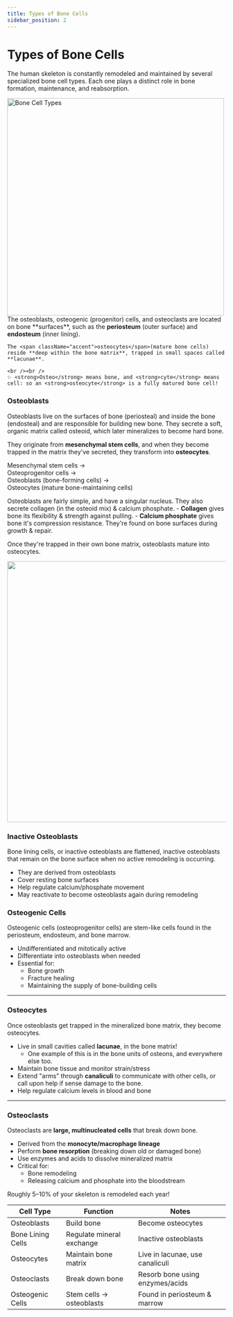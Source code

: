 ```yaml
---
title: Types of Bone Cells
sidebar_position: 2
---
```


# Types of Bone Cells

The human skeleton is constantly remodeled and maintained by several specialized bone cell types. Each one plays a distinct role in bone formation, maintenance, and reabsorption.

<div className="doc-flex">
  <img
    src="https://bio.libretexts.org/@api/deki/files/78111/604-bone-cells.jpeg?revision=1"
    className="doc-image img-margin-right"
    width="500"
    alt="Bone Cell Types"
  />
  <div>
    The <span className="accent">osteoblasts</span>, <span className="accent">osteogenic</span> (progenitor) cells, and <span className="accent">osteoclasts</span> are located on bone **surfaces**, such as the <strong>periosteum</strong> (outer surface) and <strong>endosteum</strong> (inner lining).

    The <span className="accent">osteocytes</span>(mature bone cells) reside **deep within the bone matrix**, trapped in small spaces called **lacunae**.

    <br /><br />
    ✨ <strong>Osteo</strong> means bone, and <strong>cyte</strong> means cell: so an <strong>osteocyte</strong> is a fully matured bone cell!
  </div>
</div>


### Osteoblasts 

<span className="accent">Osteoblasts</span> live on the surfaces of bone (periosteal) and inside the bone (endosteal) and are responsible for building new bone. They secrete a soft, organic matrix called <span className="accent">osteoid</span>, which later mineralizes to become hard bone.

They originate from **mesenchymal stem cells**, and when they become trapped in the matrix they've secreted, they transform into **osteocytes**.

<div className="bg-slate-100 p-4 mb-4 rounded-lg">
Mesenchymal stem cells →<br />
Osteoprogenitor cells →<br />
Osteoblasts (bone-forming cells) →<br />
Osteocytes (mature bone-maintaining cells)
</div>

Osteoblasts are fairly simple, and have a singular nucleus. They also secrete collagen (in the osteoid mix) & calcium phosphate.
    - **Collagen** gives bone its flexibility & strength against pulling.
    - **Calcium phosphate** gives bone it's compression resistance.
They're found on bone surfaces during growth & repair.


Once they're trapped in their own bone matrix, osteoblasts mature into osteocytes.

<img src="https://upload.wikimedia.org/wikipedia/commons/8/89/607_Periosteum_and_Endosteum.jpg" width="600px"/>


### Inactive Osteoblasts

Bone lining cells, or <span className="accent">inactive osteoblasts</span> are flattened, inactive osteoblasts that remain on the bone surface when no active remodeling is occurring.

- They are derived from osteoblasts
- Cover resting bone surfaces
- Help regulate calcium/phosphate movement
- May reactivate to become osteoblasts again during remodeling

### Osteogenic Cells

<span className="accent">Osteogenic cells</span> (osteoprogenitor cells) are stem-like cells found in the periosteum, endosteum, and bone marrow.

- Undifferentiated and mitotically active
- Differentiate into osteoblasts when needed
- Essential for:
  - Bone growth
  - Fracture healing
  - Maintaining the supply of bone-building cells

---
### Osteocytes

Once osteoblasts get trapped in the mineralized bone matrix, they become <span className="accent">osteocytes</span>.

- Live in small cavities called **lacunae**, in the bone matrix!
    - One example of this is in the bone units of <span className="accent">osteons</span>, and everywhere else too.
- Maintain bone tissue and monitor strain/stress
- Extend "arms" through **canaliculi** to communicate with other cells, or call upon help if sense damage to the bone.
- Help regulate calcium levels in blood and bone

---

### Osteoclasts

<span className="accent">Osteoclasts</span> are **large, multinucleated cells** that break down bone.

- Derived from the **monocyte/macrophage lineage**
- Perform **bone resorption** (breaking down old or damaged bone)
- Use enzymes and acids to dissolve mineralized matrix
- Critical for:
  - Bone remodeling
  - Releasing calcium and phosphate into the bloodstream

Roughly 5–10% of your skeleton is remodeled each year!


| Cell Type             | Function                     | Notes                                     |
|-----------------------|------------------------------|-------------------------------------------|
| Osteoblasts           | Build bone                   | Become osteocytes                         |
| Bone Lining Cells     | Regulate mineral exchange    | Inactive osteoblasts                      |
| Osteocytes            | Maintain bone matrix         | Live in lacunae, use canaliculi           |
| Osteoclasts           | Break down bone              | Resorb bone using enzymes/acids           |
| Osteogenic Cells      | Stem cells → osteoblasts     | Found in periosteum & marrow              |

